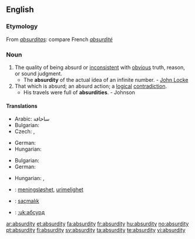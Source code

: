 ==English==

===Etymology===
From {{etyl|la}} ''[[absurditas]]'': compare French ''[[absurdité]]''

===Noun===
{{en-noun|absurdities}}

# The quality of being absurd or [[inconsistent]] with [[obvious]] truth, reason, or sound judgment.
#* The '''absurdity''' of the actual idea of an infinite number. - [[w:John Locke|John Locke]]
# That which is absurd; an absurd action; a [[logical]] [[contradiction]].
#* His travels were full of '''absurdities'''. - Johnson

====Translations====
{{trans-top|the quality of being absurd}}
* Arabic: ساخافة
* Bulgarian: {{t|bg|абсурдност|tr=absúrdnost|sc=Cyrl}}
* Czech: {{t-|cs|absurdnost|f}}, {{t-|cs|absurdita|f}}
{{trans-mid}}
* German: {{t-|de|Absurdität|f}}
* Hungarian: {{t+|hu|abszurdum}}
{{trans-bottom}}
{{trans-top|an absurd action}}
* Bulgarian: {{t|bg|абсурдност|tr=absúrdnost|sc=Cyrl}}
* German: {{t-|de|Absurdität|f}}
{{trans-mid}}
* Hungarian: {{t+|hu|abszurdum}}, {{t|hu|képtelenség}}
{{trans-bottom}}

{{checktrans-top}}
* {{ttbc|Norwegian}}: [[meningsløshet]], [[urimelighet]] {{c}}
* {{ttbc|Turkish}}: [[saçmalık]]
* {{ttbc|Ukrainian}}: [[:uk:абсурд]]
{{checktrans-bottom}}

[[ar:absurdity]]
[[et:absurdity]]
[[fa:absurdity]]
[[fr:absurdity]]
[[hu:absurdity]]
[[no:absurdity]]
[[pt:absurdity]]
[[fi:absurdity]]
[[sv:absurdity]]
[[ta:absurdity]]
[[te:absurdity]]
[[vi:absurdity]]